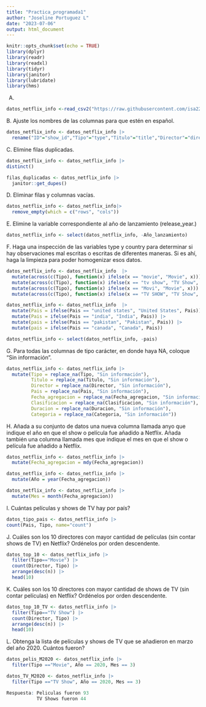```yaml
---
title: "Practica_programada1"
author: "Joseline Portuguez L"
date: "2023-07-06"
output: html_document
---
```


```r
knitr::opts_chunk$set(echo = TRUE)
library(dplyr)
library(readr)
library(readxl)
library(tidyr)
library(janitor) 
library(lubridate)
library(hms)
```

A.

```r
datos_netflix_info <-read_csv2("https://raw.githubusercontent.com/isa229/programacion_analisis_datos_ii/main/netflix_info.csv")
```

B. Ajuste los nombres de las columnas para que estén en español.

```r
datos_netflix_info <- datos_netflix_info |> 
  rename("ID"="show_id","Tipo"="type","Titulo"="title","Director"="director","Pais"="country","Fecha_agregacion"="date_added","Año_lanzamiento"="release_year","Clasificacion"="rating","Duracion"="duration","Categoria"="listed_in")
```

C. Elimine filas duplicadas.

```r
datos_netflix_info <- datos_netflix_info |> 
distinct()
```

```r
filas_duplicadas <- datos_netflix_info |>  
  janitor::get_dupes()
```

D. Eliminar filas y columnas vacías.

```r
datos_netflix_info <- datos_netflix_info|> 
  remove_empty(which = c("rows", "cols"))
```

E. Elimine la variable correspondiente al año de lanzamiento (release_year.)

```r
datos_netflix_info <- select(datos_netflix_info, -Año_lanzamiento)
```

F. Haga una inspección de las variables type y country para determinar si hay observaciones mal escritas o escritas de diferentes maneras. Si es ahí, haga la limpieza para poder homogenizar esos datos.

```r
datos_netflix_info <- datos_netflix_info  |>
  mutate(across(c(Tipo), function(x) ifelse(x == "movie", "Movie", x))) |>
  mutate(across(c(Tipo), function(x) ifelse(x == "tv show", "TV Show", x))) |>
  mutate(across(c(Tipo), function(x) ifelse(x == "Movi", "Movie", x))) |> 
  mutate(across(c(Tipo), function(x) ifelse(x == "TV SHOW", "TV Show", x)))

```


```r
datos_netflix_info <- datos_netflix_info  |>
  mutate(Pais = ifelse(Pais == "united states", "United States", Pais)) |> 
  mutate(Pais = ifelse(Pais == "india", "India", Pais)) |> 
  mutate(pais = ifelse(Pais == "pakistan", "Pakistan", Pais)) |> 
  mutate(pais = ifelse(Pais == "canada", "Canada", Pais))
```

```r
datos_netflix_info <- select(datos_netflix_info, -pais)
```


G. Para todas las columnas de tipo carácter, en donde haya NA, coloque “Sin información”.

```r
datos_netflix_info <- datos_netflix_info |> 
  mutate(Tipo = replace_na(Tipo, "Sin información"),
         Titulo = replace_na(Titulo, "Sin información"),
         Director = replace_na(Director, "Sin información"),
         Pais = replace_na(Pais, "Sin información"),
         Fecha_agregacion = replace_na(Fecha_agregacion, "Sin información"),
         Clasificacion = replace_na(Clasificacion, "Sin información"),
         Duracion = replace_na(Duracion, "Sin información"),
         Categoria = replace_na(Categoria, "Sin información"))
```

H. Añada a su conjunto de datos una nueva columna llamada anyo que indique el año en que el show o
película fue añadido a Netflix. Añada también una columna llamada mes que indique el mes en que el
show o película fue añadido a Netflix.

```r
datos_netflix_info <- datos_netflix_info |> 
  mutate(Fecha_agregacion = mdy(Fecha_agregacion))
```

```r
datos_netflix_info <- datos_netflix_info |>                              
  mutate(Año = year(Fecha_agregacion))
```

```r
datos_netflix_info <- datos_netflix_info |>                              
  mutate(Mes = month(Fecha_agregacion))
```

I. Cuántas películas y shows de TV hay por país?
```r
datos_tipo_pais <- datos_netflix_info |> 
count(Pais, Tipo, name="count")
```

J. Cuáles son los 10 directores con mayor cantidad de películas (sin contar shows de TV) en Netflix?
Ordénelos por orden descendente.

```r
datos_top_10 <- datos_netflix_info |>
  filter(Tipo=="Movie") |>
  count(Director, Tipo) |>
  arrange(desc(n)) |> 
  head(10)
```

K. Cuáles son los 10 directores con mayor cantidad de shows de TV (sin contar películas) en Netflix?
Ordénelos por orden descendente.

```r
datos_top_10_TV <- datos_netflix_info |>
  filter(Tipo=="TV Show") |>
  count(Director, Tipo) |>
  arrange(desc(n)) |> 
  head(10)
```

L. Obtenga la lista de películas y shows de TV que se añadieron en marzo del año 2020. Cuántos fueron?

```r
datos_pelis_M2020 <- datos_netflix_info |>
  filter(Tipo =="Movie", Año == 2020, Mes == 3)

datos_TV_M2020 <- datos_netflix_info |>
  filter(Tipo =="TV Show", Año == 2020, Mes == 3)
```

```r
Respuesta: Peliculas fueron 93
           TV Shows fueron 44

```

